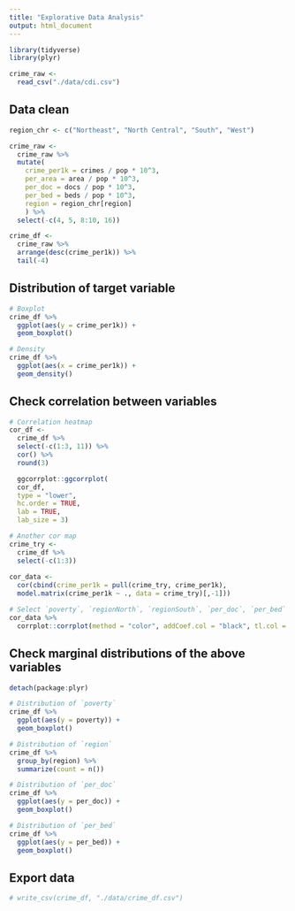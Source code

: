 ```yaml
---
title: "Explorative Data Analysis"
output: html_document
---
```


```r
library(tidyverse)
library(plyr)
```

```r
crime_raw <- 
  read_csv("./data/cdi.csv")
```

## Data clean
```r
region_chr <- c("Northeast", "North Central", "South", "West")

crime_raw <- 
  crime_raw %>% 
  mutate(
    crime_per1k = crimes / pop * 10^3,
    per_area = area / pop * 10^3,
    per_doc = docs / pop * 10^3,
    per_bed = beds / pop * 10^3,
    region = region_chr[region]
    ) %>% 
  select(-c(4, 5, 8:10, 16))

crime_df <- 
  crime_raw %>% 
  arrange(desc(crime_per1k)) %>% 
  tail(-4)
```

## Distribution of target variable
```r
# Boxplot
crime_df %>% 
  ggplot(aes(y = crime_per1k)) + 
  geom_boxplot()

# Density
crime_df %>% 
  ggplot(aes(x = crime_per1k)) + 
  geom_density()
```

## Check correlation between variables
```r
# Correlation heatmap
cor_df <- 
  crime_df %>%  
  select(-c(1:3, 11)) %>% 
  cor() %>% 
  round(3)

  ggcorrplot::ggcorrplot(
  cor_df,
  type = "lower",
  hc.order = TRUE,
  lab = TRUE,
  lab_size = 3)
```

```r
# Another cor map
crime_try <- 
  crime_df %>% 
  select(-c(1:3))
  
cor_data <-
  cor(cbind(crime_per1k = pull(crime_try, crime_per1k), 
  model.matrix(crime_per1k ~ ., data = crime_try)[,-1]))

# Select `poverty`, `regionNorth`, `regionSouth`, `per_doc`, `per_bed`
cor_data %>% 
  corrplot::corrplot(method = "color", addCoef.col = "black", tl.col = "black", tl.srt = 45, insig = "blank" , number.cex = 0.7, diag = FALSE)
```


## Check marginal distributions of the above variables
```r
detach(package:plyr)

# Distribution of `poverty`
crime_df %>% 
  ggplot(aes(y = poverty)) + 
  geom_boxplot()

# Distribution of `region`
crime_df %>% 
  group_by(region) %>% 
  summarize(count = n())

# Distribution of `per_doc`
crime_df %>% 
  ggplot(aes(y = per_doc)) + 
  geom_boxplot()

# Distribution of `per_bed`
crime_df %>% 
  ggplot(aes(y = per_bed)) + 
  geom_boxplot()
```


## Export data
```r
# write_csv(crime_df, "./data/crime_df.csv")
```

